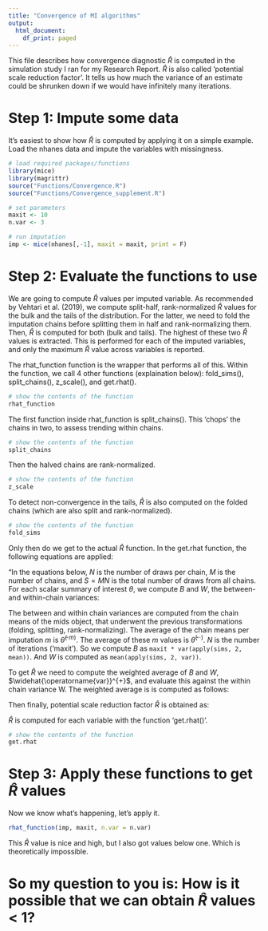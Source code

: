 ---
title: "Convergence of MI algorithms"
output:
  html_document:
    df_print: paged
---

This file describes how convergence diagnostic $\widehat{R}$ is computed in the simulation study I ran for my Research Report. $\widehat{R}$ is also called 'potential scale reduction factor'. It tells us how much the variance of an estimate could be shrunken down if we would have infinitely many iterations.

# Step 1: Impute some data

It's easiest to show how $\widehat{R}$ is computed by applying it on a simple example. Load the nhanes data and impute the variables with missingness.
```{r echo=TRUE, warning=FALSE}
# load required packages/functions
library(mice)
library(magrittr)
source("Functions/Convergence.R")
source("Functions/Convergence_supplement.R")

# set parameters
maxit <- 10
n.var <- 3 

# run imputation
imp <- mice(nhanes[,-1], maxit = maxit, print = F)

```

# Step 2: Evaluate the functions to use

We are going to compute $\widehat{R}$ values per imputed variable. As recommended by Vehtari et al. (2019), we compute split-half, rank-normalized $\widehat{R}$ values for the bulk and the tails of the distribution. For the latter, we need to fold the imputation chains before splitting them in half and rank-normalizing them. Then, $\widehat{R}$ is computed for both (bulk and tails). The highest of these two $\widehat{R}$ values is extracted. This is performed for each of the imputed variables, and only the maximum $\widehat{R}$ value across variables is reported. 

The rhat_function function is the wrapper that performs all of this. Within the function, we call 4 other functions (explaination below): fold_sims(), split_chains(), z_scale(), and get.rhat(). 

```{r}
# show the contents of the function
rhat_function

```


The first function inside rhat_function is split_chains(). This 'chops' the chains in two, to assess trending within chains. 
```{r warning=FALSE}
# show the contents of the function
split_chains

```

Then the halved chains are rank-normalized.
```{r}
# show the contents of the function
z_scale

```

To detect non-convergence in the tails, $\widehat{R}$ is also computed on the folded chains (which are also split and rank-normalized).
```{r}
# show the contents of the function
fold_sims

```

Only then do we get to the actual $\widehat{R}$ function. In the get.rhat function, the following equations are applied:

"In the equations below, $N$ is the number of draws per chain, $M$ is the number of chains, and $S = MN$ is the total number of draws from all chains. For each scalar summary of interest $\theta$, we compute $B$ and $W$, the between- and within-chain variances:

\begin{align*}
B=\frac{N}{M-1} \sum_{m=1}^{M}\left(\bar{\theta}^{(\cdot m)}-\bar{\theta}^{(\cdot \cdot)}\right)^{2}, \text { where } \bar{\theta}^{(\cdot m)}=\frac{1}{N} \sum_{n=1}^{N} \theta^{(n m)}, \quad \bar{\theta}^{(\cdot \cdot)}=\frac{1}{M} \sum_{m=1}^{M} \bar{\theta}^{(\cdot m)} \\
W=\frac{1}{M} \sum_{m=1}^{M} s_{j}^{2},  \text { where } s_{m}^{2}=\frac{1}{N-1} \sum_{n=1}^{N}\left(\theta^{(n m)}-\bar{\theta}^{(\cdot m)}\right)^{2}". \text{ Vehtari et al., 2019, p. 5} 
\end{align*}

The between and within chain variances are computed from the chain means of the mids object, that underwent the previous transformations (folding, splitting, rank-normalizing). The average of the chain means per imputation $m$ is $\bar{\theta}^{(\cdot m)}$. The average of these $m$ values is $\bar{\theta}^{(\cdot \cdot)}$. $N$ is the number of iterations ('maxit'). So we compute $B$ as `maxit * var(apply(sims, 2, mean))`. And $W$ is computed as `mean(apply(sims, 2, var))`.  

To get $\widehat{R}$ we need to compute the weighted average of $B$ and $W$, $\widehat{\operatorname{var}}^{+}$, and evaluate this against the within chain variance W. The weighted average is is computed as follows: 

\begin{equation*}
\widehat{\operatorname{var}}^{+}(\theta | y)=\frac{N-1}{N} W+\frac{1}{N} B,
\end{equation*}

Then finally, potential scale reduction factor $\widehat{R}$ is obtained as:

\begin{equation*}
\widehat{R}=\sqrt{\frac{\widehat{\operatorname{var}}^{+}(\theta | y)}{W}}.
\end{equation*}

$\widehat{R}$ is computed for each variable with the function 'get.rhat()'. 
```{r warning=FALSE}
# show the contents of the function
get.rhat

```

# Step 3: Apply these functions to get $\widehat{R}$ values

Now we know what's happening, let's apply it.
```{r}
rhat_function(imp, maxit, n.var = n.var)

```

This $\widehat{R}$ value is nice and high, but I also got values below one. Which is theoretically impossible.  

# So my question to you is: How is it possible that we can obtain  $\widehat{R}$ values < 1?